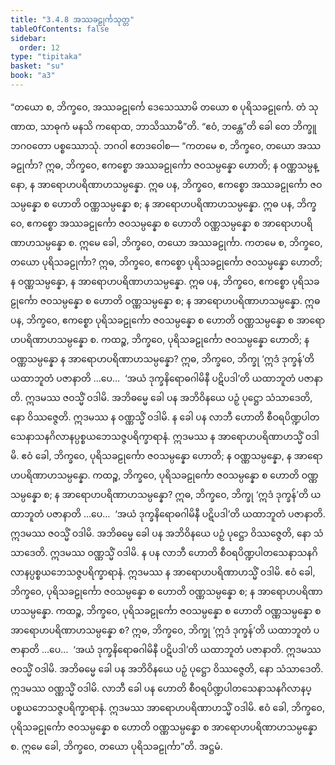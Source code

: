 ```yaml
---
title: "3.4.8 အဿခဠုင်္ကသုတ္တ"
tableOfContents: false
sidebar:
  order: 12
type: "tipitaka"
basket: "su"
book: "a3"
---
```



<DynamicBreadcrumb />

<Division number="141" book="a3">

<Paragraph number="1034" book="a3">
“တယော စ, ဘိက္ခဝေ, အဿခဠုင်္ကေ ဒေသေဿာမိ တယော စ ပုရိသခဠုင်္ကေ. တံ သုဏာထ, သာဓုကံ မနသိ ကရောထ, ဘာသိဿာမီ”တိ. “ဧဝံ, ဘန္တေ”တိ ခေါ တေ ဘိက္ခူ ဘဂဝတော ပစ္စဿောသုံ. ဘဂဝါ ဧတဒဝေါစ—
</Paragraph>

<Paragraph number="1035" book="a3">
“ကတမေ စ, ဘိက္ခဝေ, တယော အဿခဠုင်္ကာ? ဣဓ, ဘိက္ခဝေ, ဧကစ္စော အဿခဠုင်္ကော ဇဝသမ္ပန္နော ဟောတိ; န ဝဏ္ဏသမ္ပန္နော, န အာရောဟပရိဏာဟသမ္ပန္နော. ဣဓ ပန, ဘိက္ခဝေ, ဧကစ္စော အဿခဠုင်္ကော ဇဝသမ္ပန္နော စ ဟောတိ ဝဏ္ဏသမ္ပန္နော စ; န အာရောဟပရိဏာဟသမ္ပန္နော. ဣဓ ပန, ဘိက္ခဝေ, ဧကစ္စော အဿခဠုင်္ကော ဇဝသမ္ပန္နော စ ဟောတိ ဝဏ္ဏသမ္ပန္နော စ အာရောဟပရိဏာဟသမ္ပန္နော စ. ဣမေ ခေါ, ဘိက္ခဝေ, တယော အဿခဠုင်္ကာ.
</Paragraph>

<Paragraph number="1036" book="a3">
ကတမေ စ, ဘိက္ခဝေ, တယော ပုရိသခဠုင်္ကာ? ဣဓ, ဘိက္ခဝေ, ဧကစ္စော ပုရိသခဠုင်္ကော ဇဝသမ္ပန္နော ဟောတိ; န ဝဏ္ဏသမ္ပန္နော, န အာရောဟပရိဏာဟသမ္ပန္နော. ဣဓ ပန, ဘိက္ခဝေ, ဧကစ္စော ပုရိသခဠုင်္ကော ဇဝသမ္ပန္နော စ ဟောတိ ဝဏ္ဏသမ္ပန္နော စ; န အာရောဟပရိဏာဟသမ္ပန္နော. ဣဓ ပန, ဘိက္ခဝေ, ဧကစ္စော ပုရိသခဠုင်္ကော ဇဝသမ္ပန္နော စ ဟောတိ ဝဏ္ဏသမ္ပန္နော စ အာရောဟပရိဏာဟသမ္ပန္နော စ.
</Paragraph>

<Paragraph number="1037" book="a3">
ကထဉ္စ, ဘိက္ခဝေ, ပုရိသခဠုင်္ကော ဇဝသမ္ပန္နော ဟောတိ; န ဝဏ္ဏသမ္ပန္နော န အာရောဟပရိဏာဟသမ္ပန္နော? ဣဓ, ဘိက္ခဝေ, ဘိက္ခု ‘ဣဒံ ဒုက္ခန်’တိ ယထာဘူတံ ပဇာနာတိ …ပေ…  ‘အယံ ဒုက္ခနိရောဓဂါမိနီ ပဋိပဒါ’တိ ယထာဘူတံ ပဇာနာတိ. ဣဒမဿ ဇဝသ္မိံ ဝဒါမိ. အဘိဓမ္မေ ခေါ ပန အဘိဝိနယေ ပဉှံ ပုဋ္ဌော သံသာဒေတိ, နော ဝိဿဇ္ဇေတိ. ဣဒမဿ န ဝဏ္ဏသ္မိံ ဝဒါမိ. န ခေါ ပန လာဘီ ဟောတိ စီဝရပိဏ္ဍပါတသေနာသနဂိလာနပ္ပစ္စယဘေသဇ္ဇပရိက္ခာရာနံ. ဣဒမဿ န အာရောဟပရိဏာဟသ္မိံ ဝဒါမိ. ဧဝံ ခေါ, ဘိက္ခဝေ, ပုရိသခဠုင်္ကော ဇဝသမ္ပန္နော ဟောတိ; န ဝဏ္ဏသမ္ပန္နော, န အာရောဟပရိဏာဟသမ္ပန္နော.
</Paragraph>

<Paragraph number="1038" book="a3">
ကထဉ္စ, ဘိက္ခဝေ, ပုရိသခဠုင်္ကော ဇဝသမ္ပန္နော စ ဟောတိ ဝဏ္ဏသမ္ပန္နော စ; န အာရောဟပရိဏာဟသမ္ပန္နော? ဣဓ, ဘိက္ခဝေ, ဘိက္ခု ‘ဣဒံ ဒုက္ခန်’တိ ယထာဘူတံ ပဇာနာတိ …ပေ…  ‘အယံ ဒုက္ခနိရောဓဂါမိနီ ပဋိပဒါ’တိ ယထာဘူတံ ပဇာနာတိ. ဣဒမဿ ဇဝသ္မိံ ဝဒါမိ. အဘိဓမ္မေ ခေါ ပန အဘိဝိနယေ ပဉှံ ပုဋ္ဌော ဝိဿဇ္ဇေတိ, နော သံသာဒေတိ. ဣဒမဿ ဝဏ္ဏသ္မိံ ဝဒါမိ. န ပန လာဘီ ဟောတိ စီဝရပိဏ္ဍပါတသေနာသနဂိလာနပ္ပစ္စယဘေသဇ္ဇပရိက္ခာရာနံ. ဣဒမဿ န အာရောဟပရိဏာဟသ္မိံ ဝဒါမိ. ဧဝံ ခေါ, ဘိက္ခဝေ, ပုရိသခဠုင်္ကော ဇဝသမ္ပန္နော စ ဟောတိ ဝဏ္ဏသမ္ပန္နော စ; န အာရောဟပရိဏာဟသမ္ပန္နော.
</Paragraph>

<Paragraph number="1039" book="a3">
ကထဉ္စ, ဘိက္ခဝေ, ပုရိသခဠုင်္ကော ဇဝသမ္ပန္နော စ ဟောတိ ဝဏ္ဏသမ္ပန္နော စ အာရောဟပရိဏာဟသမ္ပန္နော စ? ဣဓ, ဘိက္ခဝေ, ဘိက္ခု ‘ဣဒံ ဒုက္ခန်’တိ ယထာဘူတံ ပဇာနာတိ …ပေ…  ‘အယံ ဒုက္ခနိရောဓဂါမိနီ ပဋိပဒါ’တိ ယထာဘူတံ ပဇာနာတိ. ဣဒမဿ ဇဝသ္မိံ ဝဒါမိ. အဘိဓမ္မေ ခေါ ပန အဘိဝိနယေ ပဉှံ ပုဋ္ဌော ဝိဿဇ္ဇေတိ, နော သံသာဒေတိ. ဣဒမဿ ဝဏ္ဏသ္မိံ ဝဒါမိ. လာဘီ ခေါ ပန ဟောတိ စီဝရပိဏ္ဍပါတသေနာသနဂိလာနပ္ပစ္စယဘေသဇ္ဇပရိက္ခာရာနံ. ဣဒမဿ အာရောဟပရိဏာဟသ္မိံ ဝဒါမိ. ဧဝံ ခေါ, ဘိက္ခဝေ, ပုရိသခဠုင်္ကော ဇဝသမ္ပန္နော စ ဟောတိ ဝဏ္ဏသမ္ပန္နော စ အာရောဟပရိဏာဟသမ္ပန္နော စ. ဣမေ ခေါ, ဘိက္ခဝေ, တယော ပုရိသခဠုင်္ကာ”တိ.

</Paragraph>
</Division>

<Paragraph number="1040" type="center" book="a3">
အဋ္ဌမံ.
</Paragraph>